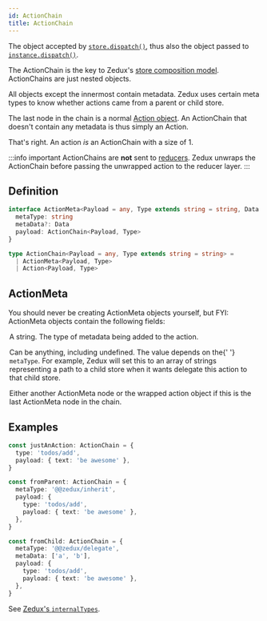 ```yaml
---
id: ActionChain
title: ActionChain
---
```



The object accepted by [`store.dispatch()`](../classes/Store#dispatch), thus also the object passed to [`instance.dispatch()`](../classes/AtomInstance#dispatch).

The ActionChain is the key to Zedux's [store composition model](../../advanced/store-composition). ActionChains are just nested objects.

All objects except the innermost contain metadata. Zedux uses certain meta types to know whether actions came from a parent or child store.

The last node in the chain is a normal [Action object](Action). An ActionChain that doesn't contain any metadata is thus simply an Action.

That's right. An action _is_ an ActionChain with a size of 1.

:::info important
ActionChains are **not** sent to [reducers](Reducer). Zedux unwraps the ActionChain before passing the unwrapped action to the reducer layer.
:::

## Definition

```ts
interface ActionMeta<Payload = any, Type extends string = string, Data = any> {
  metaType: string
  metaData?: Data
  payload: ActionChain<Payload, Type>
}

type ActionChain<Payload = any, Type extends string = string> =
  | ActionMeta<Payload, Type>
  | Action<Payload, Type>
```

## ActionMeta

You should never be creating ActionMeta objects yourself, but FYI: ActionMeta objects contain the following fields:

<Legend>
  <Item name="metaType">
    <p>A string. The type of metadata being added to the action.</p>
  </Item>
  <Item name="metaData">
    <p>
      Can be anything, including undefined. The value depends on the{' '}
      <code>metaType</code>. For example, Zedux will set this to an array of
      strings representing a path to a child store when it wants delegate this
      action to that child store.
    </p>
  </Item>
  <Item name="payload">
    <p>
      Either another ActionMeta node or the wrapped action object if this is the
      last ActionMeta node in the chain.
    </p>
  </Item>
</Legend>

## Examples

```ts
const justAnAction: ActionChain = {
  type: 'todos/add',
  payload: { text: 'be awesome' },
}

const fromParent: ActionChain = {
  metaType: '@@zedux/inherit',
  payload: {
    type: 'todos/add',
    payload: { text: 'be awesome' },
  },
}

const fromChild: ActionChain = {
  metaType: '@@zedux/delegate',
  metaData: ['a', 'b'],
  payload: {
    type: 'todos/add',
    payload: { text: 'be awesome' },
  },
}
```

See [Zedux's `internalTypes`](../utils/internalTypes).
